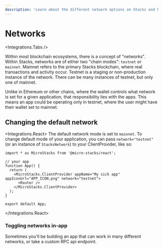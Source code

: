 ```yaml
---
description: 'Learn about the different network options on Stacks and how to add network switching functionality to your decentralized apps.'
---
```



# Networks

<Integrations.Tabs />

Within most blockchain ecosystems, there is a concept of "networks". Within Stacks, networks are of either two "chain modes": `testnet` or `mainnet`.
Mainnet refers to the primary Stacks blockchain, where real transactions and activity occur. Testnet is a staging or non-production
instance of the network. There can be many instances of testnet, but only one of mainnet.

Unlike in Ethereum or other chains,
where the wallet controls what network is set for a given application, that responsibility lies with the apps. This means
an app could be operating only in testnet, where the user might have their wallet set to mainnet.

## Changing the default network

<Integrations.React>
The default network mode is set to `mainnet`. To change default mode of your application, you can pass `network="testnet"`
(or an instance of `StacksNetwork`) to your ClientProvider, like so:

```tsx {9}
import * as MicroStacks from '@micro-stacks/react';

// your app
function App() {
  return (
    <MicroStacks.ClientProvider appName="My sick app" appIconUrl="APP_ICON.png" network="testnet">
      <Router />
    </MicroStacks.ClientProvider>
  );
}

export default App;
```

</Integrations.React>

### Toggling networks in-app

Sometimes you'll be building an app that can work in many different networks, or take a custom RPC api endpoint.
